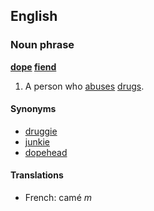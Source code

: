 ==English==
===Noun phrase===
'''[[dope]] [[fiend]]'''

# A person who [[abuse]]s [[drug]]s.

====Synonyms====
*[[druggie]]
*[[junkie]]
*[[dopehead]]
====Translations====
*French: camé ''m''